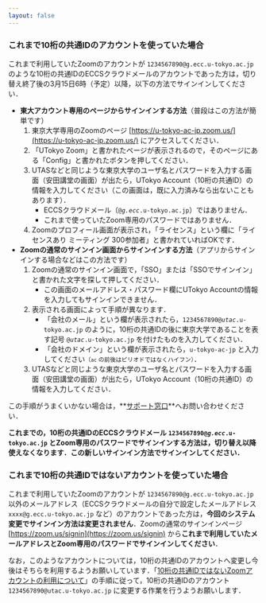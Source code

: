 ```yaml
---
layout: false
---
```


### これまで10桁の共通IDのアカウントを使っていた場合

これまで利用していたZoomのアカウントが `1234567890@g.ecc.u-tokyo.ac.jp` のような10桁の共通IDのECCSクラウドメールのアカウントであった方は，切り替え終了後の3月15日6時（予定）以降，以下の方法でサインインしてください．

- **東大アカウント専用のページからサインインする方法**（普段はこの方法が簡単です）
    1. 東京大学専用のZoomのページ [https://u-tokyo-ac-jp.zoom.us/](https://u-tokyo-ac-jp.zoom.us/) にアクセスしてください．
    1. 「UTokyo Zoom」と書かれたページが表示されるので，そのページにある「Config」と書かれたボタンを押してください．
    1. UTASなどと同じような東京大学のユーザ名とパスワードを入力する画面（安田講堂の画面）が出たら，UTokyo Account（10桁の共通ID）の情報を入力してください（この画面は，既に入力済みなら出ないこともあります）．
        - ECCSクラウドメール（<code>@<em>g.ecc</em>.u-tokyo.ac.jp</code>）ではありません．
        - これまで使っていたZoom専用のパスワードではありません．
    1. Zoomのプロフィール画面が表示され，「ライセンス」という欄に「ライセンスあり ミーティング 300参加者」と書かれていればOKです．
- **Zoomの通常のサインイン画面からサインインする方法**（アプリからサインインする場合などはこの方法です）
    1. Zoomの通常のサインイン画面で，「SSO」または「SSOでサインイン」と書かれた文字を探して押してください．
        - この画面のメールアドレス・パスワード欄にUTokyo Accountの情報を入力してもサインインできません．
    2. 表示される画面によって手順が異なります．
        - 「会社のメール」という欄が表示されたら，<code>1234567890@<em>utac</em>.u-tokyo.ac.jp</code> のように，10桁の共通IDの後に東京大学であることを表す記号 <code>@<em>utac</em>.u-tokyo.ac.jp</code> を付けたものを入力してください．
        - 「会社のドメイン」という欄が表示されたら，`u-tokyo-ac-jp` と入力してください<small>（`ac` の前後はピリオドではなくハイフン）</small>．
    3. UTASなどと同じような東京大学のユーザ名とパスワードを入力する画面（安田講堂の画面）が出たら，UTokyo Account（10桁の共通ID）の情報を入力してください．

この手順がうまくいかない場合は，**[サポート窓口](/support/)**へお問い合わせください．

**これまでの，10桁の共通IDのECCSクラウドメール <code>1234567890@<em>g.ecc</em>.u-tokyo.ac.jp</code> とZoom専用のパスワードでサインインする方法は，切り替え以降使えなくなります．この新しいサインイン方法でサインインしてください．**

### これまで10桁の共通IDではないアカウントを使っていた場合

これまで利用していたZoomのアカウントが `1234567890@g.ecc.u-tokyo.ac.jp` 以外のメールアドレス（ECCSクラウドメールの自分で設定したメールアドレス `xxxx@g.ecc.u-tokyo.ac.jp` など）のアカウントであった方は，**今回のシステム変更でサインイン方法は変更されません**．Zoomの通常のサインインページ [https://zoom.us/signin](https://zoom.us/signin) から**これまで利用していたメールアドレスとZoom専用のパスワードでサインインしてください**．

なお，このようなアカウントについては，10桁の共通IDのアカウントへ変更し今後はそちらを利用するようお願いしています．「[10桁の共通IDではないZoomアカウントの利用について](/notice/zoom-address-new)」の手順に従って，10桁の共通IDのアカウント `1234567890@utac.u-tokyo.ac.jp` に変更する作業を行うようお願いします．
